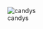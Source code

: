 
![candys](https://cloud.githubusercontent.com/assets/7158671/24640705/eae03b28-1901-11e7-8ba3-1a622041c331.jpg)
